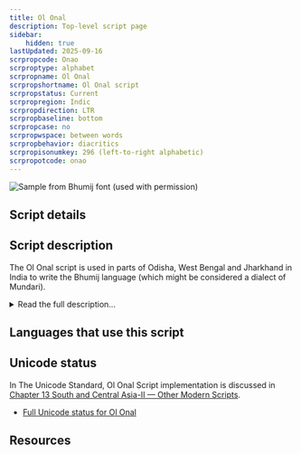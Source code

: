 ```yaml
---
title: Ol Onal
description: Top-level script page
sidebar:
    hidden: true
lastUpdated: 2025-09-16
scrpropcode: Onao
scrproptype: alphabet
scrpropname: Ol Onal
scrpropshortname: Ol Onal script
scrpropstatus: Current
scrpropregion: Indic
scrpropdirection: LTR
scrpropbaseline: bottom
scrpropcase: no
scrpropwspace: between words
scrpropbehavior: diacritics
scrpropisonumkey: 296 (left-to-right alphabetic)
scrpropotcode: onao
---
```



![](../images/onao-sample.png "Sample from Bhumij font (used with permission)")

## Script details

<ScriptDetails />

## Script description

The Ol Onal script is used in parts of Odisha, West Bengal and Jharkhand in India to write the Bhumij language (which might be considered a dialect of Mundari).

<details>
<summary>Read the full description...</summary>The script was developed in 1992 as part of a contest for developing a new script for writing the Bhumij language. 

Ol Onal is an alphabetical script written from left to right. There are 30 letters, 4 signs, and 10 script-specific digits.
</details>

## Languages that use this script

<WsList script='Onao' wsMax='5' />

## Unicode status

In The Unicode Standard, Ol Onal Script implementation is discussed in [Chapter 13 South and Central Asia-II — Other Modern Scripts](https://www.unicode.org/versions/latest/core-spec/chapter-13/#G746334).

- [Full Unicode status for Ol Onal](/scrlang/unicode/onao-unicode)



## Resources

<ScriptResources detailSummary='seemore' />

